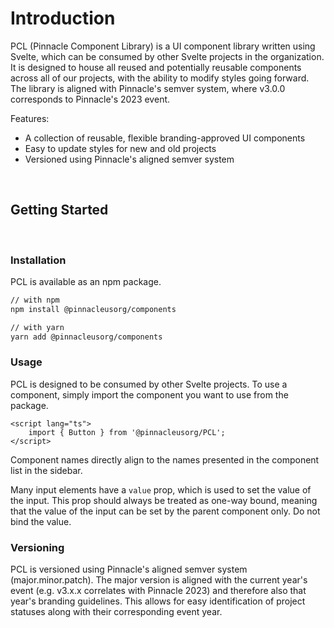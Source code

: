 
<Meta title="PCL/Introduction" />

# Introduction

PCL (Pinnacle Component Library) is a UI component library written using Svelte, which can be consumed by other Svelte projects in the organization. It is designed to house all reused and potentially reusable components across all of our projects, with the ability to modify styles going forward. The library is aligned with Pinnacle's semver system, where v3.0.0 corresponds to Pinnacle's 2023 event.

Features:

- A collection of reusable, flexible branding-approved UI components
- Easy to update styles for new and old projects
- Versioned using Pinnacle's aligned semver system

<br />

## Getting Started

<br />

### Installation

PCL is available as an npm package.

```bash
// with npm
npm install @pinnacleusorg/components

// with yarn
yarn add @pinnacleusorg/components
```

### Usage

PCL is designed to be consumed by other Svelte projects. To use a component, simply import the component you want to use from the package.

```svelte
<script lang="ts">
	import { Button } from '@pinnacleusorg/PCL';
</script>
```

Component names directly align to the names presented in the component list in the sidebar.

Many input elements have a `value` prop, which is used to set the value of the input. This prop should always be treated as one-way bound, meaning that the value of the input can be set by the parent component only. Do not bind the value.

### Versioning

PCL is versioned using Pinnacle's aligned semver system (major.minor.patch). The major version is aligned with the current year's event (e.g. v3.x.x correlates with Pinnacle 2023) and therefore also that year's branding guidelines. This allows for easy identification of project statuses along with their corresponding event year.
